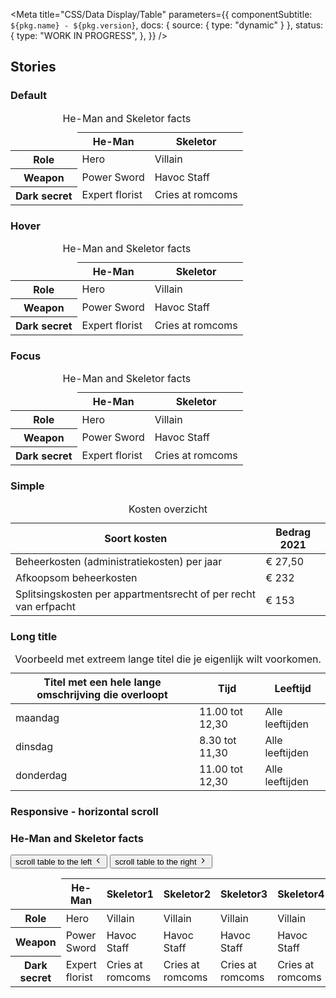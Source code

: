 

<Meta
  title="CSS/Data Display/Table"
  parameters={{
    componentSubtitle: `${pkg.name} - ${pkg.version}`,
    docs: { source: { type: "dynamic" } },
    status: {
      type: "WORK IN PROGRESS",
    },
  }}
/>

<Description markdown={readme} />

## Stories

### Default

<Canvas>
  <Story name="Default">
    <table className="denhaag-table">
      <caption className="denhaag-table__caption">He-Man and Skeletor facts</caption>
      <thead className="denhaag-table__head">
        <tr className="denhaag-table__row">
          <td className="denhaag-table__cell"></td>
          <th aria-sort="none" className="denhaag-table__heading" scope="col">
            He-Man
          </th>
          <th aria-sort="none" className="denhaag-table__heading" scope="col">
            Skeletor
          </th>
        </tr>
      </thead>
      <tbody className="denhaag-table__body">
        <tr className="denhaag-table__row">
          <th className="denhaag-table__heading" scope="row">
            Role
          </th>
          <td className="denhaag-table__cell">Hero</td>
          <td className="denhaag-table__cell">Villain</td>
        </tr>
        <tr className="denhaag-table__row">
          <th className="denhaag-table__heading" scope="row">
            Weapon
          </th>
          <td className="denhaag-table__cell">Power Sword</td>
          <td className="denhaag-table__cell">Havoc Staff</td>
        </tr>
        <tr className="denhaag-table__row">
          <th className="denhaag-table__heading" scope="row">
            Dark secret
          </th>
          <td className="denhaag-table__cell">Expert florist</td>
          <td className="denhaag-table__cell">Cries at romcoms</td>
        </tr>
      </tbody>
    </table>
  </Story>
</Canvas>

### Hover

<Canvas>
  <Story name="Hover">
    <table className="denhaag-table">
      <caption className="denhaag-table__caption">He-Man and Skeletor facts</caption>
      <thead className="denhaag-table__head">
        <tr className="denhaag-table__row">
          <td className="denhaag-table__cell"></td>
          <th aria-sort="none" className="denhaag-table__heading" scope="col">
            He-Man
          </th>
          <th aria-sort="none" className="denhaag-table__heading" scope="col">
            Skeletor
          </th>
        </tr>
      </thead>
      <tbody className="denhaag-table__body">
        <tr className="denhaag-table__row">
          <th className="denhaag-table__heading" scope="row">
            Role
          </th>
          <td className="denhaag-table__cell">Hero</td>
          <td className="denhaag-table__cell">Villain</td>
        </tr>
        <tr className="denhaag-table__row denhaag-table__row--hover">
          <th className="denhaag-table__heading" scope="row">
            Weapon
          </th>
          <td className="denhaag-table__cell">Power Sword</td>
          <td className="denhaag-table__cell">Havoc Staff</td>
        </tr>
        <tr className="denhaag-table__row">
          <th className="denhaag-table__heading" scope="row">
            Dark secret
          </th>
          <td className="denhaag-table__cell">Expert florist</td>
          <td className="denhaag-table__cell">Cries at romcoms</td>
        </tr>
      </tbody>
    </table>
  </Story>
</Canvas>

### Focus

<Canvas>
  <Story name="Focus">
    <table className="denhaag-table">
      <caption className="denhaag-table__caption">He-Man and Skeletor facts</caption>
      <thead className="denhaag-table__head">
        <tr className="denhaag-table__row">
          <td className="denhaag-table__cell"></td>
          <th aria-sort="none" className="denhaag-table__heading" scope="col">
            He-Man
          </th>
          <th aria-sort="none" className="denhaag-table__heading" scope="col">
            Skeletor
          </th>
        </tr>
      </thead>
      <tbody className="denhaag-table__body">
        <tr className="denhaag-table__row">
          <th className="denhaag-table__heading" scope="row">
            Role
          </th>
          <td className="denhaag-table__cell">Hero</td>
          <td className="denhaag-table__cell">Villain</td>
        </tr>
        <tr className="denhaag-table__row denhaag-table__row--focus">
          <th className="denhaag-table__heading" scope="row">
            Weapon
          </th>
          <td className="denhaag-table__cell">Power Sword</td>
          <td className="denhaag-table__cell">Havoc Staff</td>
        </tr>
        <tr className="denhaag-table__row">
          <th className="denhaag-table__heading" scope="row">
            Dark secret
          </th>
          <td className="denhaag-table__cell">Expert florist</td>
          <td className="denhaag-table__cell">Cries at romcoms</td>
        </tr>
      </tbody>
    </table>
  </Story>
</Canvas>

### Simple

<Canvas>
  <Story name="Simple">
    <table className="denhaag-table">
      <caption className="denhaag-table__caption">Kosten overzicht</caption>
      <thead className="denhaag-table__head">
        <tr className="denhaag-table__row">
          <th aria-sort="none" className="denhaag-table__heading" scope="col">
            Soort kosten
          </th>
          <th aria-sort="none" className="denhaag-table__heading" scope="col">
            Bedrag 2021
          </th>
        </tr>
      </thead>
      <tbody className="denhaag-table__body">
        <tr className="denhaag-table__row">
          <td className="denhaag-table__cell">Beheerkosten (administratiekosten) per jaar</td>
          <td className="denhaag-table__cell">€ 27,50</td>
        </tr>
        <tr className="denhaag-table__row">
          <td className="denhaag-table__cell">Afkoopsom beheerkosten</td>
          <td className="denhaag-table__cell">€ 232</td>
        </tr>
        <tr className="denhaag-table__row">
          <td className="denhaag-table__cell">Splitsingskosten per appartmentsrecht of per recht van erfpacht</td>
          <td className="denhaag-table__cell">€ 153</td>
        </tr>
      </tbody>
    </table>
  </Story>
</Canvas>

### Long title

<Canvas>
  <Story name="Long title">
    <table className="denhaag-table">
      <caption className="denhaag-table__caption">
        Voorbeeld met extreem lange titel die je eigenlijk wilt voorkomen.
      </caption>
      <thead className="denhaag-table__head">
        <tr className="denhaag-table__row">
          <th aria-sort="none" className="denhaag-table__heading" scope="col">
            Titel met een hele lange omschrijving die overloopt
          </th>
          <th aria-sort="none" className="denhaag-table__heading" scope="col">
            Tijd
          </th>
          <th aria-sort="none" className="denhaag-table__heading" scope="col">
            Leeftijd
          </th>
        </tr>
      </thead>
      <tbody className="denhaag-table__body">
        <tr className="denhaag-table__row">
          <td className="denhaag-table__cell">maandag</td>
          <td className="denhaag-table__cell">11.00 tot 12,30</td>
          <td className="denhaag-table__cell">Alle leeftijden</td>
        </tr>
        <tr className="denhaag-table__row">
          <td className="denhaag-table__cell">dinsdag</td>
          <td className="denhaag-table__cell">8.30 tot 11,30</td>
          <td className="denhaag-table__cell">Alle leeftijden</td>
        </tr>
        <tr className="denhaag-table__row">
          <td className="denhaag-table__cell">donderdag</td>
          <td className="denhaag-table__cell">11.00 tot 12,30</td>
          <td className="denhaag-table__cell">Alle leeftijden</td>
        </tr>
      </tbody>
    </table>
  </Story>
</Canvas>

### Responsive - horizontal scroll

<Canvas>
  <Story name="Responsive - horizontal scroll">
    <div className="denhaag-table-wrapper">
      <h3 id="table-title" className="utrecht-heading-3 denhaag-table__caption">
        He-Man and Skeletor facts
      </h3>
      <div className="denhaag-button-group denhaag-button-group--multiple denhaag-table__scroll-buttons">
        <button className="denhaag-button denhaag-button--icon-only denhaag-table__scroll-buttons-left">
          <span className="denhaag-button__sr-only">scroll table to the left</span>
          <span className="denhaag-button__icon">
            <svg
              width="1em"
              height="1em"
              viewBox="0 0 20 20"
              xmlns="http://www.w3.org/2000/svg"
              className="denhaag-icon"
              focusable="false"
              aria-hidden="true"
            >
              <path
                d="M12.2559 4.41009C12.5814 4.73553 12.5814 5.26317 12.2559 5.5886L7.84518 9.99935L12.2559 14.4101C12.5814 14.7355 12.5814 15.2632 12.2559 15.5886C11.9305 15.914 11.4028 15.914 11.0774 15.5886L6.07741 10.5886C5.75197 10.2632 5.75197 9.73553 6.07741 9.41009L11.0774 4.41009C11.4028 4.08466 11.9305 4.08466 12.2559 4.41009Z"
                fill="currentColor"
              />
            </svg>
          </span>
        </button>
        <button className="denhaag-button denhaag-button--icon-only denhaag-table__scroll-buttons-right">
          <span className="denhaag-button__sr-only">scroll table to the right</span>
          <span className="denhaag-button__icon">
            <svg
              width="1em"
              height="1em"
              viewBox="0 0 20 20"
              xmlns="http://www.w3.org/2000/svg"
              className="denhaag-icon"
              focusable="false"
              aria-hidden="true"
            >
              <path
                d="M7.74408 15.5899C7.41864 15.2645 7.41864 14.7368 7.74408 14.4114L12.1548 10.0007L7.74408 5.58991C7.41864 5.26447 7.41864 4.73683 7.74408 4.4114C8.06951 4.08596 8.59715 4.08596 8.92259 4.4114L13.9226 9.4114C14.248 9.73683 14.248 10.2645 13.9226 10.5899L8.92259 15.5899C8.59715 15.9153 8.06951 15.9153 7.74408 15.5899Z"
                fill="currentColor"
              />
            </svg>
          </span>
        </button>
      </div>
      <div className="denhaag-table__container">
        <div className="denhaag-table__container-shadow-group">
          <div className="denhaag-table__container-shadow denhaag-table__container-shadow--left"></div>
          <div className="denhaag-table__container-shadow denhaag-table__container-shadow--right"></div>
        </div>
        <table className="denhaag-table" aria-labelledby="table-title">
          <thead className="denhaag-table__head">
            <tr className="denhaag-table__row">
              <td className="denhaag-table__cell">&nbsp;</td>
              <th className="denhaag-table__heading" scope="col" aria-sort="none">
                He-Man
              </th>
              <th className="denhaag-table__heading" scope="col" aria-sort="none">
                Skeletor1
              </th>
              <th className="denhaag-table__heading" scope="col" aria-sort="none">
                Skeletor2
              </th>
              <th className="denhaag-table__heading" scope="col" aria-sort="none">
                Skeletor3
              </th>
              <th className="denhaag-table__heading" scope="col" aria-sort="none">
                Skeletor4
              </th>
              <th className="denhaag-table__heading" scope="col" aria-sort="none">
                Skeletor5
              </th>
              <th className="denhaag-table__heading" scope="col" aria-sort="none">
                Skeletor6
              </th>
            </tr>
          </thead>
          <tbody className="denhaag-table__body">
            <tr className="denhaag-table__row">
              <th className="denhaag-table__heading" scope="row">
                Role
              </th>
              <td className="denhaag-table__cell">Hero</td>
              <td className="denhaag-table__cell">Villain</td>
              <td className="denhaag-table__cell">Villain</td>
              <td className="denhaag-table__cell">Villain</td>
              <td className="denhaag-table__cell">Villain</td>
              <td className="denhaag-table__cell">Villain</td>
              <td className="denhaag-table__cell">Villain</td>
            </tr>
            <tr className="denhaag-table__row">
              <th className="denhaag-table__heading" scope="row">
                Weapon
              </th>
              <td className="denhaag-table__cell">Power Sword</td>
              <td className="denhaag-table__cell">Havoc Staff</td>
              <td className="denhaag-table__cell">Havoc Staff</td>
              <td className="denhaag-table__cell">Havoc Staff</td>
              <td className="denhaag-table__cell">Havoc Staff</td>
              <td className="denhaag-table__cell">Havoc Staff</td>
              <td className="denhaag-table__cell">Havoc Staff</td>
            </tr>
            <tr className="denhaag-table__row">
              <th className="denhaag-table__heading" scope="row">
                Dark secret
              </th>
              <td className="denhaag-table__cell">Expert florist</td>
              <td className="denhaag-table__cell">Cries at romcoms</td>
              <td className="denhaag-table__cell">Cries at romcoms</td>
              <td className="denhaag-table__cell">Cries at romcoms</td>
              <td className="denhaag-table__cell">Cries at romcoms</td>
              <td className="denhaag-table__cell">Cries at romcoms</td>
              <td className="denhaag-table__cell">Cries at romcoms</td>
            </tr>
          </tbody>
        </table>
      </div>
    </div>
  </Story>
</Canvas>
